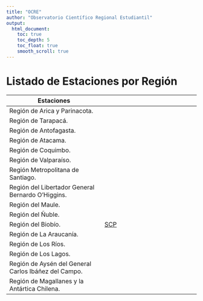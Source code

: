```yaml
---
title: "OCRE"
author: "Observatorio Científico Regional Estudiantil"
output:
  html_document:
    toc: true
    toc_depth: 5
    toc_float: true
    smooth_scroll: true
---
```


# Listado de Estaciones por Región

|Estaciones|
|---|---|
|Región de Arica y Parinacota.||
|Región de Tarapacá.||
|Región de Antofagasta.||
|Región de Atacama.||
|Región de Coquimbo.||
|Región de Valparaíso.||
|Región Metropolitana de Santiago.||
|Región del Libertador General Bernardo O’Higgins.||
|Región del Maule.||
|Región del Ñuble.||
|Región del Biobío.|[SCP](http://www2.udec.cl/~gustavogodoy/ocre/scp/monthlyrecord.htm)|
|Región de La Araucanía.||
|Región de Los Ríos.||
|Región de Los Lagos.||
|Región de Aysén del General Carlos Ibáñez del Campo.||
|Región de Magallanes y la Antártica Chilena.||






